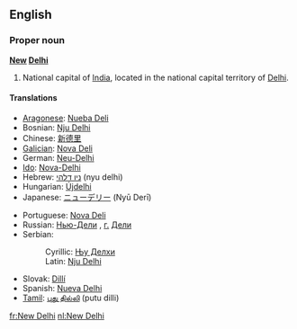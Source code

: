 ==English==
{{wikipedia}}

===Proper noun===
'''[[New]] [[Delhi]]'''
# National capital of [[India]], located in the national capital territory of [[Delhi]].

====Translations====
{{top}}
*[[Aragonese]]: [[Nueba Deli]]
*Bosnian: [[Nju Delhi#Bosnian|Nju Delhi]] {{m}}
*Chinese: [[新德里]]
*[[Galician]]: [[Nova Deli]]
*German: [[Neu-Delhi]]
*[[Ido]]: [[Nova-Delhi]]
*Hebrew: [[ניו דלהי]] (nyu delhi)
*Hungarian: [[Újdelhi]]
*Japanese: [[ニューデリー]] (Nyū Derī)
{{mid}}
*Portuguese: [[Nova Deli]]
*Russian: [[Нью-Дели]] {{IPAchar|(N’ju-Dɛ́li)}}, [[г.]] [[Дели]] {{IPAchar|(górod Dɛ́li)}} {{m}}
*Serbian:
*:Cyrillic: [[Њу Делхи#Serbian|Њу Делхи]] {{m}}
*:Latin: [[Nju Delhi#Serbian|Nju Delhi]] {{m}}
*Slovak: [[Dillí]]
*Spanish: [[Nueva Delhi]] {{f}}
*[[Tamil]]: [[புது தில்லி]] (putu dilli)
{{bottom}}

[[fr:New Delhi]]
[[nl:New Delhi]]